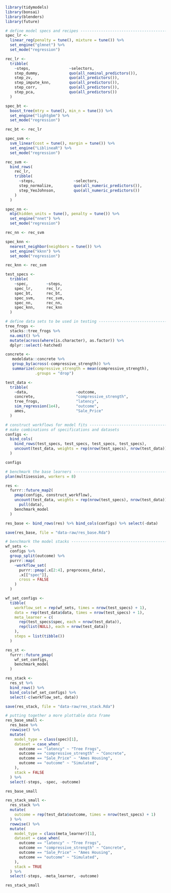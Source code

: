 ```r
library(tidymodels)
library(bonsai)
library(blenders)
library(future)
```

```r
# define model specs and recipes -----------------------------------------------
spec_lr <-
  linear_reg(penalty = tune(), mixture = tune()) %>%
  set_engine("glmnet") %>%
  set_mode("regression")

rec_lr <-
  tribble(
    ~steps,                 ~selectors,
    step_dummy,             quo(all_nominal_predictors()),
    step_zv,                quo(all_predictors()),
    step_impute_knn,        quo(all_predictors()),
    step_corr,              quo(all_predictors()),
    step_pca,               quo(all_predictors())
  )

spec_bt <-
  boost_tree(mtry = tune(), min_n = tune()) %>%
  set_engine("lightgbm") %>%
  set_mode("regression")

rec_bt <- rec_lr

spec_svm <-
  svm_linear(cost = tune(), margin = tune()) %>%
  set_engine("LiblineaR") %>%
  set_mode("regression")

rec_svm <-
  bind_rows(
    rec_lr,
    tribble(
      ~steps,                 ~selectors,
      step_normalize,         quo(all_numeric_predictors()),
      step_YeoJohnson,        quo(all_numeric_predictors())
    )
  )

spec_nn <-
  mlp(hidden_units = tune(), penalty = tune()) %>%
  set_engine("nnet") %>%
  set_mode("regression")

rec_nn <- rec_svm

spec_knn <-
  nearest_neighbor(neighbors = tune()) %>%
  set_engine("kknn") %>%
  set_mode("regression")

rec_knn <- rec_svm

test_specs <-
  tribble(
    ~spec,        ~steps, 
    spec_lr,      rec_lr,
    spec_bt,      rec_bt,
    spec_svm,     rec_svm,
    spec_nn,      rec_nn,
    spec_knn,     rec_knn
  )
```

```r
# define data sets to be used in testing ---------------------------------------
tree_frogs <- 
  stacks::tree_frogs %>% 
  na.omit() %>%
  mutate(across(where(is.character), as.factor)) %>%
  dplyr::select(-hatched)

concrete <- 
   modeldata::concrete %>% 
   group_by(across(-compressive_strength)) %>% 
   summarize(compressive_strength = mean(compressive_strength),
             .groups = "drop")

test_data <-
  tribble(
    ~data,                     ~outcome,
    concrete,                  "compressive_strength",
    tree_frogs,                "latency",
    sim_regression(1e4),       "outcome",
    ames,                      "Sale_Price"
  )
```

```r
# construct workflows for model fits -------------------------------------------
# make combinations of specifications and datasets 
configs <-
  bind_cols(
    bind_rows(test_specs, test_specs, test_specs, test_specs),
    uncount(test_data, weights = rep(nrow(test_specs), nrow(test_data)))
  )

configs
```

```r
# benchmark the base learners --------------------------------------------------
plan(multisession, workers = 8)

res <- 
  furrr::future_map2(
    pmap(configs, construct_workflow),
    uncount(test_data, weights = rep(nrow(test_specs), nrow(test_data))) %>% 
      pull(data),
    benchmark_model
  )

res_base <- bind_rows(res) %>% bind_cols(configs) %>% select(-data)

save(res_base, file = "data-raw/res_base.Rda")
```

```r
# benchmark the model stacks ---------------------------------------------------
wf_sets <-
  configs %>% 
  group_split(outcome) %>%
  purrr::map(
    ~workflow_set(
      purrr::pmap(.x[2:4], preprocess_data),
      .x[["spec"]],
      cross = FALSE
    )
  )

wf_set_configs <-
  tibble(
    workflow_set = rep(wf_sets, times = nrow(test_specs) + 1),
    data = rep(test_data$data, times = nrow(test_specs) + 1),
    meta_learner = c(
      rep(test_specs$spec, each = nrow(test_data)), 
      rep(list(NULL), each = nrow(test_data))
    ),
    steps = list(tibble())
  )

res_st <- 
  furrr::future_pmap(
    wf_set_configs,
    benchmark_model
  )

res_stack <-
  res_st %>%
  bind_rows() %>%
  bind_cols(wf_set_configs) %>%
  select(-c(workflow_set, data))

save(res_stack, file = "data-raw/res_stack.Rda")
```


```r
# putting together a more plottable data frame
res_base_small <-
  res_base %>%
  rowwise() %>%
  mutate(
    model_type = class(spec)[1],
    dataset = case_when(
      outcome == "latency" ~ "Tree Frogs",
      outcome == "compressive_strength" ~ "Concrete",
      outcome == "Sale_Price" ~ "Ames Housing",
      outcome == "outcome" ~ "Simulated",
    ),
    stack = FALSE
  ) %>%
  select(-steps, -spec, -outcome)

res_base_small

res_stack_small <-
  res_stack %>%
  mutate(
    outcome = rep(test_data$outcome, times = nrow(test_specs) + 1)
  ) %>%
  rowwise() %>%
  mutate(
    model_type = class(meta_learner)[1],
    dataset = case_when(
      outcome == "latency" ~ "Tree Frogs",
      outcome == "compressive_strength" ~ "Concrete",
      outcome == "Sale_Price" ~ "Ames Housing",
      outcome == "outcome" ~ "Simulated",
    ),
    stack = TRUE
  ) %>%
  select(-steps, -meta_learner, -outcome)

res_stack_small
```



